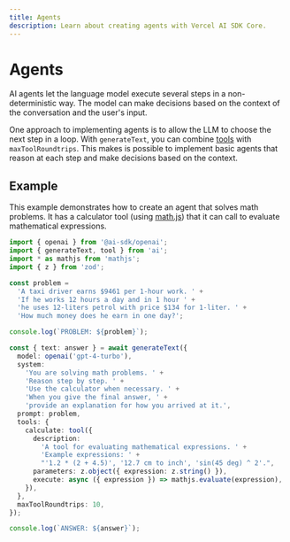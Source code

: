 ```yaml
---
title: Agents
description: Learn about creating agents with Vercel AI SDK Core.
---
```


# Agents

AI agents let the language model execute several steps in a non-deterministic way.
The model can make decisions based on the context of the conversation and the user's input.

One approach to implementing agents is to allow the LLM to choose the next step in a loop.
With `generateText`, you can combine [tools](/docs/ai-sdk-core/tools-and-tool-calling) with `maxToolRoundtrips`.
This makes is possible to implement basic agents that reason at each step and make decisions based on the context.

## Example

This example demonstrates how to create an agent that solves math problems.
It has a calculator tool (using [math.js](https://mathjs.org/)) that it can call to evaluate mathematical expressions.

```ts file='main.ts'
import { openai } from '@ai-sdk/openai';
import { generateText, tool } from 'ai';
import * as mathjs from 'mathjs';
import { z } from 'zod';

const problem =
  'A taxi driver earns $9461 per 1-hour work. ' +
  'If he works 12 hours a day and in 1 hour ' +
  'he uses 12-liters petrol with price $134 for 1-liter. ' +
  'How much money does he earn in one day?';

console.log(`PROBLEM: ${problem}`);

const { text: answer } = await generateText({
  model: openai('gpt-4-turbo'),
  system:
    'You are solving math problems. ' +
    'Reason step by step. ' +
    'Use the calculator when necessary. ' +
    'When you give the final answer, ' +
    'provide an explanation for how you arrived at it.',
  prompt: problem,
  tools: {
    calculate: tool({
      description:
        'A tool for evaluating mathematical expressions. ' +
        'Example expressions: ' +
        "'1.2 * (2 + 4.5)', '12.7 cm to inch', 'sin(45 deg) ^ 2'.",
      parameters: z.object({ expression: z.string() }),
      execute: async ({ expression }) => mathjs.evaluate(expression),
    }),
  },
  maxToolRoundtrips: 10,
});

console.log(`ANSWER: ${answer}`);
```
